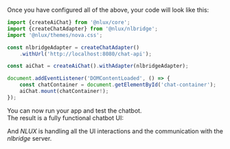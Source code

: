 Once you have configured all of the above, your code will look like this:

```typescript
import {createAiChat} from '@nlux/core';
import {createChatAdapter} from '@nlux/nlbridge';
import '@nlux/themes/nova.css';

const nlbridgeAdapter = createChatAdapter()
    .withUrl('http://localhost:8080/chat-api');

const aiChat = createAiChat().withAdapter(nlbridgeAdapter);

document.addEventListener('DOMContentLoaded', () => {
    const chatContainer = document.getElementById('chat-container');
    aiChat.mount(chatContainer!);
});
```

You can now run your app and test the chatbot.<br />
The result is a fully functional chatbot UI:

<div
    style={{
        display: "inline-block",
        border: "1px solid #ddd",
        borderRadius: "4px",
        overflow: "hidden",
        width: "400px",
        height: "387px",
        backgroundImage: 'url("/nlux/images/learn/get-started-guides/open-ai-chatbot-demo.gif")',
        backgroundSize: "cover",
    }}
    alt="AiChat demo"
></div>

And _NLUX_ is handling all the UI interactions and the communication with the _nlbridge_ server.
